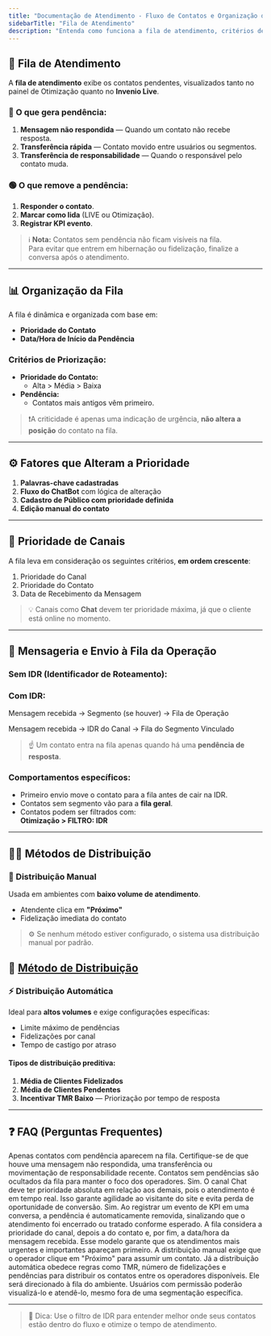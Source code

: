 ```yaml
---
title: "Documentação de Atendimento - Fluxo de Contatos e Organização da Fila"
sidebarTitle: "Fila de Atendimento"
description: "Entenda como funciona a fila de atendimento, critérios de prioridade e métodos de distribuição no Invenio Live."
---
```


## 🧾 Fila de Atendimento

A **fila de atendimento** exibe os contatos pendentes, visualizados tanto no painel de Otimização quanto no **Invenio Live**.

### 🔸 O que gera pendência:

1. **Mensagem não respondida** — Quando um contato não recebe resposta.  
2. **Transferência rápida** — Contato movido entre usuários ou segmentos.  
3. **Transferência de responsabilidade** — Quando o responsável pelo contato muda.

### 🟢 O que remove a pendência:

1. **Responder o contato**.  
2. **Marcar como lida** (LIVE ou Otimização).  
3. **Registrar KPI evento**.

> ℹ️ **Nota:** Contatos sem pendência não ficam visíveis na fila.  
Para evitar que entrem em hibernação ou fidelização, finalize a conversa após o atendimento.

---

## 📊 Organização da Fila

A fila é dinâmica e organizada com base em:

- **Prioridade do Contato**  
- **Data/Hora de Início da Pendência**

### Critérios de Priorização:

- **Prioridade do Contato:**  
  - Alta > Média > Baixa
- **Pendência:**  
  - Contatos mais antigos vêm primeiro.

> ❗A criticidade é apenas uma indicação de urgência, **não altera a posição** do contato na fila.

---

## ⚙️ Fatores que Alteram a Prioridade

1. **Palavras-chave cadastradas**  
2. **Fluxo do ChatBot** com lógica de alteração  
3. **Cadastro de Público com prioridade definida**  
4. **Edição manual do contato**

---

## 🪪 Prioridade de Canais

A fila leva em consideração os seguintes critérios, **em ordem crescente**:

1. Prioridade do Canal  
2. Prioridade do Contato  
3. Data de Recebimento da Mensagem

> 💡 Canais como **Chat** devem ter prioridade máxima, já que o cliente está online no momento.

---

## 🔁 Mensageria e Envio à Fila da Operação

### Sem IDR (Identificador de Roteamento):


### Com IDR:

Mensagem recebida → Segmento (se houver) → Fila de Operação

Mensagem recebida → IDR do Canal → Fila do Segmento Vinculado


> ☝️ Um contato entra na fila apenas quando há uma **pendência de resposta**.

### Comportamentos específicos:

- Primeiro envio move o contato para a fila antes de cair na IDR.
- Contatos sem segmento vão para a **fila geral**.
- Contatos podem ser filtrados com:  
  **Otimização > FILTRO: IDR**

---

## 🧑‍💻 Métodos de Distribuição

### 📍 Distribuição Manual

Usada em ambientes com **baixo volume de atendimento**.  
- Atendente clica em **"Próximo"**  
- Fidelização imediata do contato

> ⚙️ Se nenhum método estiver configurado, o sistema usa distribuição manual por padrão.

🔗 [Método de Distribuição](https://docs.robbu.global/docs/live/metodos-de-distribuicao)
---

### ⚡ Distribuição Automática

Ideal para **altos volumes** e exige configurações específicas:

- Limite máximo de pendências  
- Fidelizações por canal  
- Tempo de castigo por atraso

#### Tipos de distribuição preditiva:

1. **Média de Clientes Fidelizados**  
2. **Média de Clientes Pendentes**  
3. **Incentivar TMR Baixo** — Priorização por tempo de resposta

---

## ❓ FAQ (Perguntas Frequentes)

<AccordionGroup>

<Accordion title="Por que um contato não aparece na fila?">
Apenas contatos com pendência aparecem na fila. Certifique-se de que houve uma mensagem não respondida, uma transferência ou movimentação de responsabilidade recente. Contatos sem pendências são ocultados da fila para manter o foco dos operadores.
</Accordion>

<Accordion title="O canal Chat sempre terá prioridade?">
Sim. O canal Chat deve ter prioridade absoluta em relação aos demais, pois o atendimento é em tempo real. Isso garante agilidade ao visitante do site e evita perda de oportunidade de conversão.
</Accordion>

<Accordion title="Registrar KPI remove a pendência?">
Sim. Ao registrar um evento de KPI em uma conversa, a pendência é automaticamente removida, sinalizando que o atendimento foi encerrado ou tratado conforme esperado.
</Accordion>

<Accordion title="Como funciona a prioridade na fila de atendimento?">
A fila considera a prioridade do canal, depois a do contato e, por fim, a data/hora da mensagem recebida. Esse modelo garante que os atendimentos mais urgentes e importantes apareçam primeiro.
</Accordion>

<Accordion title="Qual a diferença entre distribuição manual e automática?">
A distribuição manual exige que o operador clique em "Próximo" para assumir um contato. Já a distribuição automática obedece regras como TMR, número de fidelizações e pendências para distribuir os contatos entre os operadores disponíveis.
</Accordion>

<Accordion title="O que acontece se um contato não tiver segmento definido?">
Ele será direcionado à fila do ambiente. Usuários com permissão poderão visualizá-lo e atendê-lo, mesmo fora de uma segmentação específica.
</Accordion>

</AccordionGroup>


---

> 📘 Dica: Use o filtro de IDR para entender melhor onde seus contatos estão dentro do fluxo e otimize o tempo de atendimento.

